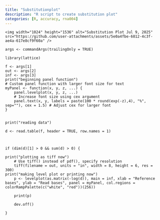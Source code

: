 ```yaml
---
title: "Substitutionplot"
description: "R script to create substitution plot"
categories: [R, accuracy, rna004]
---
```


```
<img width="1024" height="1536" alt="Substitution Plot Jul 9, 2025" src="https://github.com/user-attachments/assets/5e0a4fbe-6812-4c3f-ae4a-617e8cf9f60a" />

args <- commandArgs(trailingOnly = TRUE)

library(lattice)

f <- args[1]
out <- args[2]
inf <- args[3]
print("beginning panel function")
# Custom panel function with larger font size for text
myPanel <- function(x, y, z, ...) {
    panel.levelplot(x, y, z, ...)
    # Increase font size using cex argument
    panel.text(x, y, labels = paste(100 * round(exp(-z),4), "%", sep=""), cex = 1.5) # Adjust cex for larger font
}


print("reading data")

d <- read.table(f, header = TRUE, row.names = 1)



if (dim(d)[1] > 0 && sum(d) > 0) {
    
print("plotting as tiff now")
    # Use tiff() instead of pdf(), specify resolution
    tiff(filename = out, units = "in", width = 8, height = 6, res = 300)
print("making level plot or printing now")
    p <- levelplot(as.matrix(-log(d)), main = inf, xlab = "Reference bases", ylab = "Read bases", panel = myPanel, col.regions = colorRampPalette(c("white", "red"))(256))
    
    print(p)
    
    dev.off()
    
}
```